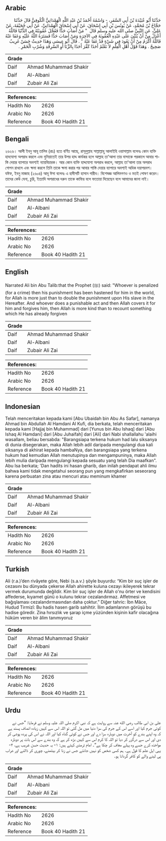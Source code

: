 ## Arabic


<div dir="rtl" lang="ar" style={{fontSize:'larger',backgroundColor:'#f8f9fa',padding:20}}>
حَدَّثَنَا أَبُو عُبَيْدَةَ بْنُ أَبِي السَّفَرِ، - وَاسْمُهُ أَحْمَدُ بْنُ عَبْدِ اللَّهِ الْهَمْدَانِيُّ الْكُوفِيُّ قَالَ حَدَّثَنَا حَجَّاجُ بْنُ مُحَمَّدٍ، عَنْ يُونُسَ بْنِ أَبِي إِسْحَاقَ، عَنْ أَبِي إِسْحَاقَ الْهَمْدَانِيِّ، عَنْ أَبِي جُحَيْفَةَ، عَنْ عَلِيٍّ، عَنِ النَّبِيِّ صلى الله عليه وسلم قَالَ ‏ "‏ مَنْ أَصَابَ حَدًّا فَعُجِّلَ عُقُوبَتُهُ فِي الدُّنْيَا فَاللَّهُ أَعْدَلُ مِنْ أَنْ يُثَنِّيَ عَلَى عَبْدِهِ الْعُقُوبَةَ فِي الآخِرَةِ وَمَنْ أَصَابَ حَدًّا فَسَتَرَهُ اللَّهُ عَلَيْهِ وَعَفَا عَنْهُ فَاللَّهُ أَكْرَمُ مِنْ أَنْ يَعُودَ فِي شَيْءٍ قَدْ عَفَا عَنْهُ ‏"‏ ‏.‏ قَالَ أَبُو عِيسَى وَهَذَا حَدِيثٌ حَسَنٌ غَرِيبٌ صَحِيحٌ ‏.‏ وَهَذَا قَوْلُ أَهْلِ الْعِلْمِ لاَ نَعْلَمُ أَحَدًا كَفَّرَ أَحَدًا بِالزِّنَا أَوِ السَّرِقَةِ وَشُرْبِ الْخَمْرِ ‏.‏
</div>
<div style={{backgroundColor:'#f8f9fa',padding:20, marginBottom: 10}}><table> <thead> <tr> <th>Grade</th> <th></th> </tr> </thead> <tbody> <tr><td>Daif</td><td>Ahmad Muhammad Shakir</td></tr><tr><td>Daif</td><td>Al-Albani</td></tr><tr><td>Daif</td><td>Zubair Ali Zai</td></tr></tbody></table><table> <thead> <tr> <th>References:</th> <th></th> </tr> </thead> <tbody><tr><td>Hadith No</td><td>2626</td></tr><tr><td>Arabic No</td><td>2626</td></tr><tr><td>Reference</td><td>Book 40 Hadith 21</td></tr></tbody></table></div>

## Bengali


<div dir="ltr" lang="bn" style={{fontSize:'larger',backgroundColor:'#f8f9fa',padding:20}}>
২৬২৬। আলী ইবনু আবূ তালিব (রাঃ) হতে বর্ণিত আছে, রাসূলুল্লাহ সাল্লাল্লাহু আলাইহি ওয়াসাল্লাম বলেনঃ কোন ব্যক্তি হাদযোগ্য অপরাধ করলে এবং দুনিয়াতেই তার উপর হাদ্দ কার্যকর হলে আল্লাহ তা'আলা তার বান্দাকে পরকালে আবার শাস্তি দেয়ার ব্যাপারে অবশ্যই ন্যায়বিচারক। আর কোন ব্যক্তি হাদ্দযোগ্য অপরাধ করলে, আল্লাহ তা'আলা তার অপরাধ গোপন রাখলে এবং ক্ষমা করলে তিনি তাকে ক্ষমা করার পর আবার শাস্তি দেয়ার ব্যাপারে অবশ্যই অধিক দয়াপরবশ। যঈফ, ইবনু মাজাহ (২৬০৪) আবূ ঈসা বলেনঃ এ হাদীসটি হাসান গারীব। বিশেষজ্ঞ আলিমগণও ও মতই পোষণ করেন। তাদের কেউ যেনা, চুরি, ইত্যাদি অপরাধের দরুন তাকে কাফির বলে ফতোয়া দিয়েছেন বলে আমাদের জানা নাই।
</div>
<div style={{backgroundColor:'#f8f9fa',padding:20, marginBottom: 10}}><table> <thead> <tr> <th>Grade</th> <th></th> </tr> </thead> <tbody> <tr><td>Daif</td><td>Ahmad Muhammad Shakir</td></tr><tr><td>Daif</td><td>Al-Albani</td></tr><tr><td>Daif</td><td>Zubair Ali Zai</td></tr></tbody></table><table> <thead> <tr> <th>References:</th> <th></th> </tr> </thead> <tbody><tr><td>Hadith No</td><td>2626</td></tr><tr><td>Arabic No</td><td>2626</td></tr><tr><td>Reference</td><td>Book 40 Hadith 21</td></tr></tbody></table></div>

## English


<div dir="ltr" lang="en" style={{fontSize:'larger',backgroundColor:'#f8f9fa',padding:20}}>
Narrated Ali bin Abu Talib:that the Prophet (ﷺ) said: "Whoever is penalized (for a crime) then his punishment has been hastened for him in the world, for Allah is more just than to double the punishment upon His slave in the Hereafter. And whoever does a punishable act and then Allah covers it for him and forgives him, then Allah is more kind than to recount something which He has already forgiven
</div>
<div style={{backgroundColor:'#f8f9fa',padding:20, marginBottom: 10}}><table> <thead> <tr> <th>Grade</th> <th></th> </tr> </thead> <tbody> <tr><td>Daif</td><td>Ahmad Muhammad Shakir</td></tr><tr><td>Daif</td><td>Al-Albani</td></tr><tr><td>Daif</td><td>Zubair Ali Zai</td></tr></tbody></table><table> <thead> <tr> <th>References:</th> <th></th> </tr> </thead> <tbody><tr><td>Hadith No</td><td>2626</td></tr><tr><td>Arabic No</td><td>2626</td></tr><tr><td>Reference</td><td>Book 40 Hadith 21</td></tr></tbody></table></div>

## Indonesian


<div dir="ltr" lang="id" style={{fontSize:'larger',backgroundColor:'#f8f9fa',padding:20}}>
Telah menceritakan kepada kami [Abu Ubaidah bin Abu As Safar], namanya Ahmad bin Abdullah Al Hamdani Al Kufi, dia berkata, telah menceritakan kepada kami [Hajjaj bin Muhammad] dari [Yunus bin Abu Ishaq] dari [Abu Ishaq Al Hamdani] dari [Abu Juhaifah] dari [Ali] dari Nabi shallallahu 'alaihi wasallam, beliau bersabda: "Barangsiapa terkena hukum had lalu siksanya di dunia disegerakan, maka Allah lebih adil daripada mengulangi dua kali siksanya di akhirat kepada hambaNya, dan barangsiapa yang terkena hukum had kemudian Allah menutupinya dan mengampuninya, maka Allah lebih mulia daripada mengulangi kepada sesuatu yang telah Dia maafkan". Abu Isa berkata; 'Dan hadits ini hasan gharib, dan inilah pendapat ahli ilmu bahwa kami tidak mengetahui seorang pun yang mengkafirkan seseorang karena perbuatan zina atau mencuri atau meminum khamer
</div>
<div style={{backgroundColor:'#f8f9fa',padding:20, marginBottom: 10}}><table> <thead> <tr> <th>Grade</th> <th></th> </tr> </thead> <tbody> <tr><td>Daif</td><td>Ahmad Muhammad Shakir</td></tr><tr><td>Daif</td><td>Al-Albani</td></tr><tr><td>Daif</td><td>Zubair Ali Zai</td></tr></tbody></table><table> <thead> <tr> <th>References:</th> <th></th> </tr> </thead> <tbody><tr><td>Hadith No</td><td>2626</td></tr><tr><td>Arabic No</td><td>2626</td></tr><tr><td>Reference</td><td>Book 40 Hadith 21</td></tr></tbody></table></div>

## Turkish


<div dir="ltr" lang="tr" style={{fontSize:'larger',backgroundColor:'#f8f9fa',padding:20}}>
Ali (r.a.)’den rivâyete göre, Nebi (s.a.v.) şöyle buyurdu: “Kim bir suç işler de cezasını bu dünyada çekerse Allah ahirette kuluna cezayı ikileyerek tekrar vermek durumunda değildir. Kim bir suç işler de Allah o'nu örter ve kendisini affederse, kıyamet günü o kulunu tekrar cezalandırmaz. Affetmesi ve bağışlaması cezalandırmasından daha çoktur.” Diğer tahric: İbn Mâce, Hudud Tirmizî: Bu hadis hasen garib sahihtir. İlim adamlarının görüşü bu hadise göredir. Zina hırsızlık ve şarap içme yüzünden kişinin kafir olacağına hüküm veren bir âlim tanımıyoruz
</div>
<div style={{backgroundColor:'#f8f9fa',padding:20, marginBottom: 10}}><table> <thead> <tr> <th>Grade</th> <th></th> </tr> </thead> <tbody> <tr><td>Daif</td><td>Ahmad Muhammad Shakir</td></tr><tr><td>Daif</td><td>Al-Albani</td></tr><tr><td>Daif</td><td>Zubair Ali Zai</td></tr></tbody></table><table> <thead> <tr> <th>References:</th> <th></th> </tr> </thead> <tbody><tr><td>Hadith No</td><td>2626</td></tr><tr><td>Arabic No</td><td>2626</td></tr><tr><td>Reference</td><td>Book 40 Hadith 21</td></tr></tbody></table></div>

## Urdu


<div dir="rtl" lang="ur" style={{fontSize:'larger',backgroundColor:'#f8f9fa',padding:20}}>
علی بن ابی طالب رضی الله عنہ سے روایت ہے کہ نبی اکرم صلی اللہ علیہ وسلم نے فرمایا: ”جس نے کوئی جرم کیا اور اسے اس کے جرم کی سزا دنیا میں مل گئی تو اللہ اس سے کہیں زیادہ انصاف پسند ہے کہ وہ اپنے بندے کو آخرت میں دوبارہ سزا دے اور جس نے کوئی گناہ کیا اور اللہ نے اس کی پردہ پوشی کر دی اور اس سے درگزر کر دیا تو اللہ کا کرم اس سے کہیں بڑھ کر ہے کہ وہ بندے سے اس بات پر دوبارہ مواخذہ کرے جسے وہ پہلے معاف کر چکا ہے“۔ امام ترمذی کہتے ہیں: ۱- یہ حدیث حسن غریب ہے، ۲- یہی اہل علم کا قول ہے۔ ہم کسی شخص کو نہیں جانتے جس نے زنا کر بیٹھنے، چوری کر ڈالنے اور شراب پی لینے والے کو کافر گردانا ہو۔
</div>
<div style={{backgroundColor:'#f8f9fa',padding:20, marginBottom: 10}}><table> <thead> <tr> <th>Grade</th> <th></th> </tr> </thead> <tbody> <tr><td>Daif</td><td>Ahmad Muhammad Shakir</td></tr><tr><td>Daif</td><td>Al-Albani</td></tr><tr><td>Daif</td><td>Zubair Ali Zai</td></tr></tbody></table><table> <thead> <tr> <th>References:</th> <th></th> </tr> </thead> <tbody><tr><td>Hadith No</td><td>2626</td></tr><tr><td>Arabic No</td><td>2626</td></tr><tr><td>Reference</td><td>Book 40 Hadith 21</td></tr></tbody></table></div>